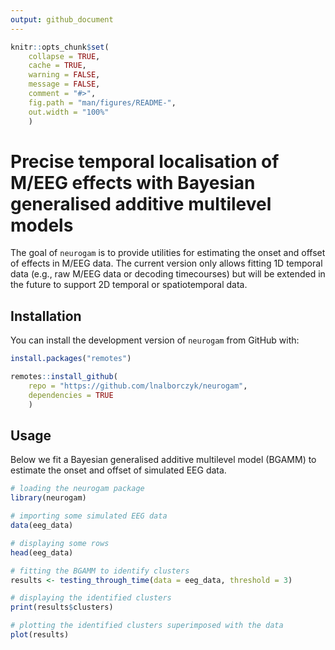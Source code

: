 ```yaml
---
output: github_document
---
```


```r
knitr::opts_chunk$set(
    collapse = TRUE,
    cache = TRUE,
    warning = FALSE,
    message = FALSE,
    comment = "#>",
    fig.path = "man/figures/README-",
    out.width = "100%"
    )
```

# Precise temporal localisation of M/EEG effects with Bayesian generalised additive multilevel models

The goal of `neurogam` is to provide utilities for estimating the onset and offset of effects in M/EEG data. The current version only allows fitting 1D temporal data (e.g., raw M/EEG data or decoding timecourses) but will be extended in the future to support 2D temporal or spatiotemporal data.

## Installation

You can install the development version of `neurogam` from GitHub with:

```r
install.packages("remotes")

remotes::install_github(
    repo = "https://github.com/lnalborczyk/neurogam",
    dependencies = TRUE
    )
```

## Usage

Below we fit a Bayesian generalised additive multilevel model (BGAMM) to estimate the onset and offset of simulated EEG data.

```r
# loading the neurogam package
library(neurogam)

# importing some simulated EEG data
data(eeg_data)

# displaying some rows
head(eeg_data)
```

```r
# fitting the BGAMM to identify clusters
results <- testing_through_time(data = eeg_data, threshold = 3)
```

```r
# displaying the identified clusters
print(results$clusters)
```

```r
# plotting the identified clusters superimposed with the data
plot(results)
```
